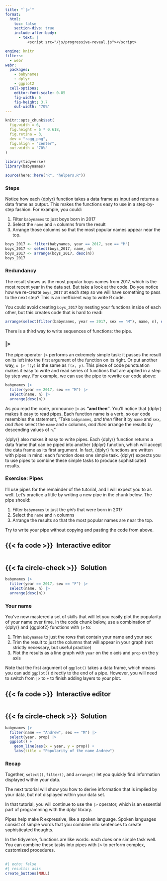 ```yaml
---
title: "`|>`"
format:
  html: 
    toc: false
    section-divs: true
    include-after-body: 
      - text: |
          <script src="/js/progressive-reveal.js"></script>

engine: knitr
filters:
  - webr
webr:
  packages:
    - babynames
    - dplyr
    - ggplot2
  cell-options:
    editor-font-scale: 0.85
    fig-width: 6
    fig-height: 3.7
    out-width: "70%"
---
```


```r
knitr::opts_chunk$set(
  fig.width = 6,
  fig.height = 6 * 0.618,
  fig.retina = 3,
  dev = "ragg_png",
  fig.align = "center",
  out.width = "70%"
)

library(tidyverse)
library(babynames)

source(here::here("R", "helpers.R"))
```

### Steps {.no-hide}

Notice how each {dplyr} function takes a data frame as input and returns a data frame as output. This makes the functions easy to use in a step-by-step fashion. For example, you could:

1. Filter `babynames` to just boys born in 2017
2. Select the `name` and `n` columns from the result
3. Arrange those columns so that the most popular names appear near the top.

```r
boys_2017 <- filter(babynames, year == 2017, sex == "M")
boys_2017 <- select(boys_2017, name, n)
boys_2017 <- arrange(boys_2017, desc(n))
boys_2017
```

### Redundancy

The result shows us the most popular boys names from 2017, which is the most recent year in the data set. But take a look at the code. Do you notice how we re-create `boys_2017` at each step so we will have something to pass to the next step? This is an inefficient way to write R code.

You could avoid creating `boys_2017` by nesting your functions inside of each other, but this creates code that is hard to read:

```r
arrange(select(filter(babynames, year == 2017, sex == "M"), name, n), desc(n))
```

There is a third way to write sequences of functions: the pipe.

### |>

The pipe operator `|>` performs an extremely simple task: it passes the result on its left into the first argument of the function on its right. Or put another way, `x |> f(y)` is the same as `f(x, y)`. This piece of code punctuation makes it easy to write and read series of functions that are applied in a step by step way. For example, we can use the pipe to rewrite our code above:

```r
babynames |> 
  filter(year == 2017, sex == "M") |> 
  select(name, n) |> 
  arrange(desc(n))
```

As you read the code, pronounce `|>` as **"and then"**. You'll notice that {dplyr} makes it easy to read pipes. Each function name is a verb, so our code resembles the statement, "Take `babynames`, _and then_ filter it by `name` and `sex`, _and then_ select the `name` and `n` columns, _and then_ arrange the results by descending values of `n`."

{dplyr} also makes it easy to write pipes. Each {dplyr} function returns a data frame that can be piped into another {dplyr} function, which will accept the data frame as its first argument. In fact, {dplyr} functions are written with pipes in mind: each function does one simple task. {dplyr} expects you to use pipes to combine these simple tasks to produce sophisticated results.

### Exercise: Pipes

I'll use pipes for the remainder of the tutorial, and I will expect you to as well. Let's practice a little by writing a new pipe in the chunk below. The pipe should:

1. Filter `babynames` to just the *girls* that were born in 2017
2. Select the `name` and `n` columns
3. Arrange the results so that the most popular names are near the top.

Try to write your pipe without copying and pasting the code from above.

::: {.panel-tabset}
## {{< fa code >}}&ensp;Interactive editor

```webr-r



```

## {{< fa circle-check >}}&ensp;Solution

```r
babynames |> 
  filter(year == 2017, sex == "F") |> 
  select(name, n) |> 
  arrange(desc(n))
```

:::

### Your name

You've now mastered a set of skills that will let you easily plot the popularity of your name over time. In the code chunk below, use a combination of {dplyr} and {ggplot2} functions with `|>` to:

1. Trim `babynames` to just the rows that contain your name and your sex
2. Trim the result to just the columns that will appear in your graph (not strictly necessary, but useful practice)
3. Plot the results as a line graph with `year` on the x axis and `prop` on the y axis

Note that the first argument of `ggplot()` takes a data frame, which means you can add `ggplot()` directly to the end of a pipe. However, you will need to switch from `|>` to `+` to finish adding layers to your plot.

::: {.panel-tabset}
## {{< fa code >}}&ensp;Interactive editor

```webr-r



```

## {{< fa circle-check >}}&ensp;Solution

```r
babynames |> 
  filter(name == "Andrew", sex == "M") |> 
  select(year, prop) |> 
  ggplot() +
    geom_line(aes(x = year, y = prop)) +
    labs(title = "Popularity of the name Andrew")
```

:::

### Recap

Together, `select()`, `filter()`, and `arrange()` let you quickly find information displayed within your data.

The next tutorial will show you how to derive information that is implied by your data, but not displayed within your data set.

In that tutorial, you will continue to use the `|>` operator, which is an essential part of programming with the dplyr library.

Pipes help make R expressive, like a spoken language. Spoken languages consist of simple words that you combine into sentences to create sophisticated thoughts.

In the tidyverse, functions are like words: each does one simple task well. You can combine these tasks into pipes with `|>` to perform complex, customized procedures.


##

```r
#| echo: false
#| results: asis
create_buttons(NULL)
```
